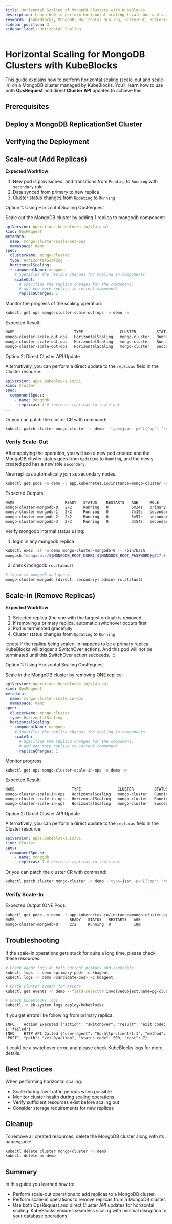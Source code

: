 ```yaml
---
title: Horizontal Scaling of MongoDB Clusters with KubeBlocks
description: Learn how to perform horizontal scaling (scale-out and scale-in) on a MongoDB cluster managed by KubeBlocks using OpsRequest and direct Cluster API updates.
keywords: [KubeBlocks, MongoDB, Horizontal Scaling, Scale-Out, Scale-In, Kubernetes]
sidebar_position: 3
sidebar_label: Horizontal Scaling
---
```





# Horizontal Scaling for MongoDB Clusters with KubeBlocks

This guide explains how to perform horizontal scaling (scale-out and scale-in) on a MongoDB cluster managed by KubeBlocks. You'll learn how to use both **OpsRequest** and direct **Cluster API** updates to achieve this.

## Prerequisites


<Prerequisites />

## Deploy a MongoDB ReplicationSet Cluster


<CreateCluster />

## Verifying the Deployment


<VerifyCluster />


## Scale-out (Add Replicas)

**Expected Workflow**:

1. New pod is provisioned, and transitions from `Pending` to `Running` with `secondary` role.
2. Data synced from primary to new replica
3. Cluster status changes from `Updating` to `Running`

<Tabs>

  <TabItem value="opsRequest" label="OpsRequest API" default>

  Option 1: Using Horizontal Scaling OpsRequest

  Scale out the MongoDB cluster by adding 1 replica to mongodb component:

  ```yaml
  apiVersion: operations.kubeblocks.io/v1alpha1
  kind: OpsRequest
  metadata:
    name: mongo-cluster-scale-out-ops
    namespace: demo
  spec:
    clusterName: mongo-cluster
    type: HorizontalScaling
    horizontalScaling:
    - componentName: mongodb
      # Specifies the replica changes for scaling in components
      scaleOut:
        # Specifies the replica changes for the component.
        # add one more replica to current component
        replicaChanges: 1
  ```

  Monitor the progress of the scaling operation:

  ```bash
  kubectl get ops mongo-cluster-scale-out-ops -n demo -w
  ```

  Expected Result:
  ```bash
  NAME                          TYPE                CLUSTER         STATUS    PROGRESS   AGE
  mongo-cluster-scale-out-ops   HorizontalScaling   mongo-cluster   Running   0/1        9s
  mongo-cluster-scale-out-ops   HorizontalScaling   mongo-cluster   Running   1/1        20s
  mongo-cluster-scale-out-ops   HorizontalScaling   mongo-cluster   Succeed   1/1        20s
  ```
  </TabItem>

  <TabItem value="ClusterAPI" label="Cluster API">

  Option 2: Direct Cluster API Update

  Alternatively, you can perform a direct update to the `replicas` field in the Cluster resource:

  ```yaml
  apiVersion: apps.kubeblocks.io/v1
  kind: Cluster
  spec:
    componentSpecs:
      - name: mongodb
        replicas: 4 # increase replicas to scale-out
  ...
  ```

  Or you can patch the cluster CR with command:

  ```bash
  kubectl patch cluster mongo-cluster -n demo --type=json -p='[{"op": "replace", "path": "/spec/componentSpecs/0/replicas", "value": 4}]'
  ```
  </TabItem>
</Tabs>

### Verify Scale-Out

After applying the operation, you will see a new pod created and the MongoDB cluster status goes from `Updating` to `Running`, and the newly created pod has a new role `secondary`.

New replicas automatically join as secondary nodes.
```bash
kubectl get pods -n demo -l app.kubernetes.io/instance=mongo-cluster -L kubeblocks.io/role
```

Expected Outputs:
```bash
NAME                      READY   STATUS    RESTARTS   AGE     ROLE
mongo-cluster-mongodb-0   2/2     Running   0          6m24s   primary
mongo-cluster-mongodb-1   2/2     Running   0          7m19s   secondary
mongo-cluster-mongodb-2   2/2     Running   0          5m57s   secondary
mongo-cluster-mongodb-3   2/2     Running   0          3m54s   secondary
```

Verify mongodb internal status using:

1. login in any mongodb replica
```bash
kubectl exec -it -n demo mongo-cluster-mongodb-0 -- /bin/bash
mongosh "mongodb://${MONGODB_ROOT_USER}:${MONGODB_ROOT_PASSWORD}@127.0.0.1:27017/admin"
```
2. check mongodb `rs.status()`
```bash
# login to mongodb and query
mongo-cluster-mongodb [direct: secondary] admin> rs.status()
```

## Scale-in (Remove Replicas)

**Expected Workflow**:

1. Selected replica (the one with the largest ordinal) is removed
2. If removing a primary replica, automatic switchover occurs first
3. Pod is terminated gracefully
4. Cluster status changes from `Updating` to `Running`

:::note
If the replica being scaled-in happens to be a primary replica, KubeBlocks will trigger a SwitchOver actions. And this pod will not be terminated until this SwitchOver action succeeds.
:::

<Tabs>

  <TabItem value="opsRequest" label="OpsRequest API" default>

  Option 1: Using Horizontal Scaling OpsRequest

  Scale in the MongoDB cluster by removing ONE replica:

  ```yaml
  apiVersion: operations.kubeblocks.io/v1alpha1
  kind: OpsRequest
  metadata:
    name: mongo-cluster-scale-in-ops
    namespace: demo
  spec:
    clusterName: mongo-cluster
    type: HorizontalScaling
    horizontalScaling:
    - componentName: mongodb
      # Specifies the replica changes for scaling in components
      scaleIn:
        # Specifies the replica changes for the component.
        # add one more replica to current component
        replicaChanges: 1
  ```

  Monitor progress:
  ```bash
  kubectl get ops mongo-cluster-scale-in-ops -n demo -w
  ```

  Expected Result:
  ```bash
  NAME                         TYPE                CLUSTER         STATUS    PROGRESS   AGE
  mongo-cluster-scale-in-ops   HorizontalScaling   mongo-cluster   Running   0/1        8s
  mongo-cluster-scale-in-ops   HorizontalScaling   mongo-cluster   Running   1/1        24s
  mongo-cluster-scale-in-ops   HorizontalScaling   mongo-cluster   Succeed   1/1        24s
  ```
  </TabItem>

  <TabItem value="ClusterAPI" label="Cluster API">

  Option 2: Direct Cluster API Update

  Alternatively, you can perform a direct update to the `replicas` field in the Cluster resource:

  ```yaml
  apiVersion: apps.kubeblocks.io/v1
  kind: Cluster
  spec:
    componentSpecs:
      - name: mongodb
        replicas: 1 # decrease replicas to scale-out
  ```

  Or you can patch the cluster CR with command:

  ```bash
  kubectl patch cluster mongo-cluster -n demo --type=json -p='[{"op": "replace", "path": "/spec/componentSpecs/0/replicas", "value": 1}]'
  ```
  </TabItem>

</Tabs>

### Verify Scale-In

Expected Output (ONE Pod):
```bash
kubectl get pods -n demo -l app.kubernetes.io/instance=mongo-cluster,apps.kubeblocks.io/component-name=mongodb
NAME                        READY   STATUS   RESTARTS   AGE
mongo-cluster-mongodb-0     2/2     Running  0          18m
```

## Troubleshooting
If the scale-in operations gets stuck for quite a long time, please check these resources:

```bash
# Check agent logs on both current primary and candidate
kubectl logs -n demo <primary-pod> -c kbagent
kubectl logs -n demo <candidate-pod> -c kbagent

# Check cluster events for errors
kubectl get events -n demo --field-selector involvedObject.name=pg-cluster

# Check kubeblocks logs
kubectl -n kb-system logs deploy/kubeblocks
```

If you get errors like following from primary replica:
```text:
INFO	Action Executed	{"action": "switchover", "result": "exit code: 1: failed"}
INFO	HTTP API Called	{"user-agent": "Go-http-client/1.1", "method": "POST", "path": "/v1.0/action", "status code": 200, "cost": 7}
```

It could be a switchover error, and please check KubeBlocks logs for more details.

## Best Practices

When performing horizontal scaling:
- Scale during low-traffic periods when possible
- Monitor cluster health during scaling operations
- Verify sufficient resources exist before scaling out
- Consider storage requirements for new replicas

## Cleanup
To remove all created resources, delete the MongoDB cluster along with its namespace:
```bash
kubectl delete cluster mongo-cluster -n demo
kubectl delete ns demo
```

## Summary
In this guide you learned how to:
- Perform scale-out operations to add replicas to a MongoDB cluster.
- Perform scale-in operations to remove replicas from a MongoDB cluster.
- Use both OpsRequest and direct Cluster API updates for horizontal scaling.
KubeBlocks ensures seamless scaling with minimal disruption to your database operations.
